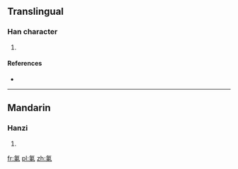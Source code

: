 ==Translingual==

===Han character===
{{Han char|rn=84|rad=气|as=08|sn=12|four=|canj=人弓木田 (ONDW)}}

# {{defn|Han|sort=气08}}

====References====
* {{Han ref|kx=0600.011|dkj=17070|hdz=32013.050|uh=6C2D|ud=27693}}

----

==Mandarin==

===Hanzi===
{{cmn-hanzi|pin=[[dōng]] ([[dong1]])|wg=tung<sup>1</sup>}}

# {{defn|Mandarin|sort=气08}}

[[fr:氭]]
[[pl:氭]]
[[zh:氭]]